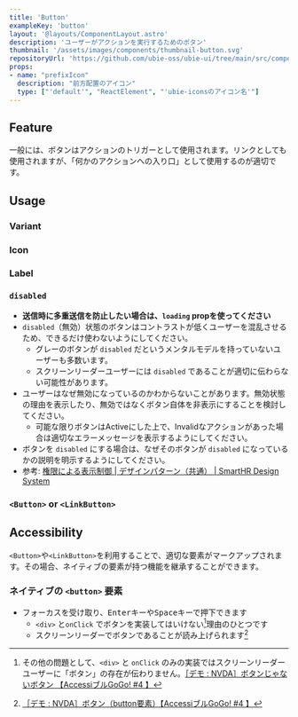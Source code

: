 ```yaml
---
title: 'Button'
exampleKey: 'button'
layout: '@layouts/ComponentLayout.astro'
description: 'ユーザーがアクションを実行するためのボタン'
thumbnail: '/assets/images/components/thumbnail-button.svg'
repositoryUrl: 'https://github.com/ubie-oss/ubie-ui/tree/main/src/components/Button'
props:
- name: "prefixIcon"
  description: "前方配置のアイコン"
  type: ["'default'", "ReactElement", "'ubie-iconsのアイコン名'"]
---
```



## Feature

一般には、ボタンはアクションのトリガーとして使用されます。リンクとしても使用されますが、「何かのアクションへの入り口」として使用するのが適切です。

## Usage

### Variant

<Variant />

### Icon

<Icon />

### Label

<Label />

### `disabled`

- **送信時に多重送信を防止したい場合は、`loading` propを使ってください**
- `disabled`（無効）状態のボタンはコントラストが低くユーザーを混乱させるため、できるだけ使わないようにしてください。
  - グレーのボタンが `disabled` だというメンタルモデルを持っていないユーザーも多数います。
  - スクリーンリーダーユーザーには `disabled` であることが適切に伝わらない可能性があります。
- ユーザーはなぜ無効になっているのかわからないことがあります。無効状態の理由を表示したり、無効ではなくボタン自体を非表示にすることを検討してください。
  - 可能な限りボタンはActiveにした上で、Invalidなアクションがあった場合は適切なエラーメッセージを表示するようにしてください。
- ボタンを `disabled` にする場合は、なぜそのボタンが `disabled` になっているかの説明を明示するようにしてください。
- 参考: [権限による表示制御 | デザインパターン（共通） | SmartHR Design System](https://smarthr.design/products/design-patterns/access-control-pattern/)

### `<Button>` or `<LinkButton>`

<SelectingComponent />

## Accessibility

`<Button>`や`<LinkButton>`を利用することで、適切な要素がマークアップされます。その場合、ネイティブの要素が持つ機能を継承することができます。

### ネイティブの `<button>` 要素

- フォーカスを受け取り、<kbd>Enter</kbd>キーや<kbd>Space</kbd>キーで押下できます
  - `<div>` と`onClick` でボタンを実装してはいけない[^no-button]理由のひとつです
  - スクリーンリーダーでボタンであることが読み上げられます[^read-button]

[^no-button]: その他の問題として、`<div>` と `onClick` のみの実装ではスクリーンリーダーユーザーに「ボタン」の存在が伝わりません。[［デモ : NVDA］ボタンじゃないボタン 【AccessiブルGoGo! #4 】](https://www.youtube.com/watch?v=XdDvIOMDuCc)
[^read-button]: [［デモ : NVDA］ボタン（button要素）【AccessiブルGoGo! #4 】](https://www.youtube.com/watch?v=vtvu5NBrYkw)
